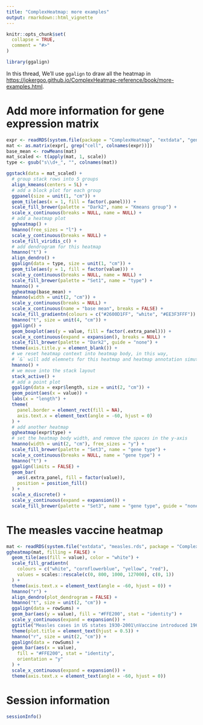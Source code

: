 ```yaml
---
title: "ComplexHeatmap: more examples"
output: rmarkdown::html_vignette
---
```


```r
knitr::opts_chunk$set(
  collapse = TRUE,
  comment = "#>"
)
```

```r
library(ggalign)
```

In this thread, We'll use `ggalign` to draw all the heatmap in
<https://jokergoo.github.io/ComplexHeatmap-reference/book/more-examples.html>. 


# Add more information for gene expression matrix
```r
expr <- readRDS(system.file(package = "ComplexHeatmap", "extdata", "gene_expression.rds"))
mat <- as.matrix(expr[, grep("cell", colnames(expr))])
base_mean <- rowMeans(mat)
mat_scaled <- t(apply(mat, 1, scale))
type <- gsub("s\\d+_", "", colnames(mat))

ggstack(data = mat_scaled) +
  # group stack rows into 5 groups
  align_kmeans(centers = 5L) +
  # add a block plot for each group
  ggpanel(size = unit(1, "cm")) +
  geom_tile(aes(x = 1, fill = factor(.panel))) +
  scale_fill_brewer(palette = "Dark2", name = "Kmeans group") +
  scale_x_continuous(breaks = NULL, name = NULL) +
  # add a heatmap plot
  ggheatmap() +
  hmanno(free_sizes = "l") +
  scale_y_continuous(breaks = NULL) +
  scale_fill_viridis_c() +
  # add dendrogram for this heatmap
  hmanno("t") +
  align_dendro() +
  ggalign(data = type, size = unit(1, "cm")) +
  geom_tile(aes(y = 1, fill = factor(value))) +
  scale_y_continuous(breaks = NULL, name = NULL) +
  scale_fill_brewer(palette = "Set1", name = "type") +
  hmanno() +
  ggheatmap(base_mean) +
  hmanno(width = unit(2, "cm")) +
  scale_y_continuous(breaks = NULL) +
  scale_x_continuous(name = "base mean", breaks = FALSE) +
  scale_fill_gradientn(colours = c("#2600D1FF", "white", "#EE3F3FFF")) +
  hmanno("t", size = unit(4, "cm")) +
  ggalign() +
  geom_boxplot(aes(y = value, fill = factor(.extra_panel))) +
  scale_x_continuous(expand = expansion(), breaks = NULL) +
  scale_fill_brewer(palette = "Dark2", guide = "none") +
  theme(axis.title.y = element_blank()) +
  # we reset heatmap context into heatmap body, in this way,
  # `&` will add elemnets for this heatmap and heatmap annotation simutaneously
  hmanno() +
  # we move into the stack layout
  stack_active() +
  # add a point plot
  ggalign(data = expr$length, size = unit(2, "cm")) +
  geom_point(aes(x = value)) +
  labs(x = "length") +
  theme(
    panel.border = element_rect(fill = NA),
    axis.text.x = element_text(angle = -60, hjust = 0)
  ) +
  # add another heatmap
  ggheatmap(expr$type) +
  # set the heatmap body width, and remove the spaces in the y-axis
  hmanno(width = unit(2, "cm"), free_sizes = "y") +
  scale_fill_brewer(palette = "Set3", name = "gene type") +
  scale_x_continuous(breaks = NULL, name = "gene type") +
  hmanno("t") +
  ggalign(limits = FALSE) +
  geom_bar(
    aes(.extra_panel, fill = factor(value)),
    position = position_fill()
  ) +
  scale_x_discrete() +
  scale_y_continuous(expand = expansion()) +
  scale_fill_brewer(palette = "Set3", name = "gene type", guide = "none")
```

# The measles vaccine heatmap
```r
mat <- readRDS(system.file("extdata", "measles.rds", package = "ComplexHeatmap"))
ggheatmap(mat, filling = FALSE) +
  geom_tile(aes(fill = value), color = "white") +
  scale_fill_gradientn(
    colours = c("white", "cornflowerblue", "yellow", "red"),
    values = scales::rescale(c(0, 800, 1000, 127000), c(0, 1))
  ) +
  theme(axis.text.x = element_text(angle = -60, hjust = 0)) +
  hmanno("r") +
  align_dendro(plot_dendrogram = FALSE) +
  hmanno("t", size = unit(2, "cm")) +
  ggalign(data = rowSums) +
  geom_bar(aes(y = value), fill = "#FFE200", stat = "identity") +
  scale_y_continuous(expand = expansion()) +
  ggtitle("Measles cases in US states 1930-2001\nVaccine introduced 1961") +
  theme(plot.title = element_text(hjust = 0.5)) +
  hmanno("r", size = unit(2, "cm")) +
  ggalign(data = rowSums) +
  geom_bar(aes(x = value),
    fill = "#FFE200", stat = "identity",
    orientation = "y"
  ) +
  scale_x_continuous(expand = expansion()) +
  theme(axis.text.x = element_text(angle = -60, hjust = 0))
```

# Session information
```r
sessionInfo()
```
